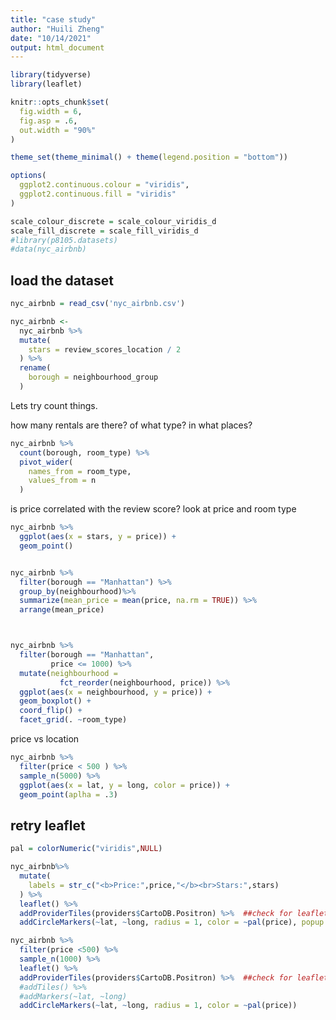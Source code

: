 ```yaml
---
title: "case study"
author: "Huili Zheng"
date: "10/14/2021"
output: html_document
---
```


```r

library(tidyverse)
library(leaflet)

knitr::opts_chunk$set(
  fig.width = 6,
  fig.asp = .6,
  out.width = "90%"
)

theme_set(theme_minimal() + theme(legend.position = "bottom"))

options(
  ggplot2.continuous.colour = "viridis",
  ggplot2.continuous.fill = "viridis"
)

scale_colour_discrete = scale_colour_viridis_d
scale_fill_discrete = scale_fill_viridis_d
#library(p8105.datasets)
#data(nyc_airbnb)
```

## load the dataset

```r
nyc_airbnb = read_csv('nyc_airbnb.csv')
```



```r
nyc_airbnb <-
  nyc_airbnb %>%
  mutate(
    stars = review_scores_location / 2
  ) %>%
  rename(
    borough = neighbourhood_group
  )
```

Lets try count things. 

how many rentals are there? of what type? in what places?
```r
nyc_airbnb %>%
  count(borough, room_type) %>%
  pivot_wider(
    names_from = room_type,
    values_from = n
  )
```


is price correlated with the review score?
look at price and room type
```r
nyc_airbnb %>%
  ggplot(aes(x = stars, y = price)) +
  geom_point()
```

```r


```

```r

nyc_airbnb %>%
  filter(borough == "Manhattan") %>%
  group_by(neighbourhood)%>%
  summarize(mean_price = mean(price, na.rm = TRUE)) %>%
  arrange(mean_price)



nyc_airbnb %>%
  filter(borough == "Manhattan",
         price <= 1000) %>%
  mutate(neighbourhood = 
           fct_reorder(neighbourhood, price)) %>%
  ggplot(aes(x = neighbourhood, y = price)) +
  geom_boxplot() +
  coord_flip() +
  facet_grid(. ~room_type)
``` 


price vs location

```r

nyc_airbnb %>%
  filter(price < 500 ) %>%
  sample_n(5000) %>%
  ggplot(aes(x = lat, y = long, color = price)) +
  geom_point(aplha = .3)
```

## retry leaflet

```r

pal = colorNumeric("viridis",NULL)

nyc_airbnb%>%
  mutate(
    labels = str_c("<b>Price:",price,"</b><br>Stars:",stars)
  ) %>%
  leaflet() %>%
  addProviderTiles(providers$CartoDB.Positron) %>%  ##check for leaflet for R
  addCircleMarkers(~lat, ~long, radius = 1, color = ~pal(price), popup = ~labels)

nyc_airbnb %>%  
  filter(price <500) %>%
  sample_n(1000) %>%
  leaflet() %>%
  addProviderTiles(providers$CartoDB.Positron) %>%  ##check for leaflet for R
  #addTiles() %>%
  #addMarkers(~lat, ~long)
  addCircleMarkers(~lat, ~long, radius = 1, color = ~pal(price))

```











